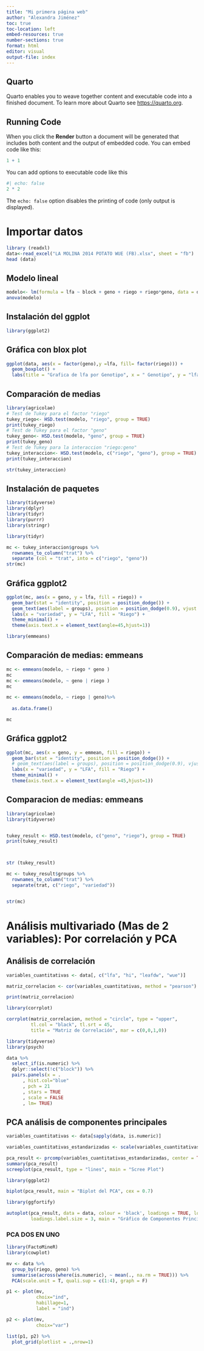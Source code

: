 ```yaml
---
title: "Mi primera página web"
author: "Alexandra Jiménez"
toc: true
toc-location: left
embed-resources: true
number-sections: true
format: html
editor: visual
output-file: index
---
```


## Quarto

Quarto enables you to weave together content and executable code into a finished document. To learn more about Quarto see <https://quarto.org>.

## Running Code

When you click the **Render** button a document will be generated that includes both content and the output of embedded code. You can embed code like this:

```r
1 + 1
```

You can add options to executable code like this

```r
#| echo: false
2 * 2
```

The `echo: false` option disables the printing of code (only output is displayed).

# Importar datos

```r
library (readxl)
data<-read_excel("LA MOLINA 2014 POTATO WUE (FB).xlsx", sheet = "fb")
head (data)
```

## Modelo lineal

```r
modelo<- lm(formula = lfa ~ block + geno + riego + riego*geno, data = data)
anova(modelo)
```
## Instalación del ggplot

```r
library(ggplot2)
```

## Gráfica con blox plot

```r
ggplot(data, aes(x = factor(geno),y =lfa, fill= factor(riego))) + 
  geom_boxplot() +
  labs(title = "Grafica de lfa por Genotipo", x = " Genotipo", y = "lfa") + theme_minimal()
```

## Comparación de medias 

```r
library(agricolae)
# Test de Tukey para el factor "riego"
tukey_riego<- HSD.test(modelo, "riego", group = TRUE) 
print(tukey_riego)
# Test de Tukey para el factor "geno"
tukey_geno<- HSD.test(modelo, "geno", group = TRUE) 
print(tukey_geno)
# Test de Tukey para la interaccion "riego:geno"
tukey_interaccion<- HSD.test(modelo, c("riego", "geno"), group = TRUE)
print(tukey_interaccion)

str(tukey_interaccion)
```

## Instalación de paquetes

```r
library(tidyverse)
library(dplyr)
library(tidyr)
library(purrr)
library(stringr)
```
```r
library(tidyr)
```

```r
mc <- tukey_interaccion$groups %>% 
  rownames_to_column("trat") %>% 
  separate (col = "trat", into = c("riego", "geno"))
str(mc)
```

## Gráfica ggplot2

```r
ggplot(mc, aes(x = geno, y = lfa, fill = riego)) + 
  geom_bar(stat = "identity", position = position_dodge()) + 
  geom_text(aes(label = groups), position = position_dodge(0.9), vjust = -0.5) + 
  labs(x = "variedad", y = "LFA", fill = "Riego") + 
  theme_minimal() + 
  theme(axis.text.x = element_text(angle=45,hjust=1))
```


```r
library(emmeans)
```

## Comparación de medias: emmeans

```r
mc <- emmeans(modelo, ~ riego * geno )
mc
mc <- emmeans(modelo, ~ geno | riego )
mc

mc <- emmeans(modelo, ~ riego | geno)%>%
  
  as.data.frame()

mc
```

## Gráfica ggplot2

```r
ggplot(mc, aes(x = geno, y = emmean, fill = riego)) + 
  geom_bar(stat = "identity", position = position_dodge()) + 
  # geom_text(aes(label = groups), position = position_dodge(0.9), vjust = -0.5) + 
  labs(x = "variedad", y = "LFA", fill = "Riego") + 
  theme_minimal() + 
  theme(axis.text.x = element_text(angle =45,hjust=1))
```
## Comparacion de medias: emmeans

```r
library(agricolae)  
library(tidyverse)


tukey_result <- HSD.test(modelo, c("geno", "riego"), group = TRUE)
print(tukey_result)



str (tukey_result) 

mc <- tukey_result$groups %>% 
  rownames_to_column("trat") %>% 
  separate(trat, c("riego", "variedad"))


str(mc)
```


# Análisis multivariado (Mas de 2 variables): Por correlación y PCA
## Análisis de correlación
```r
variables_cuantitativas <- data[, c("lfa", "hi", "leafdw", "wue")]

matriz_correlacion <- cor(variables_cuantitativas, method = "pearson")

print(matriz_correlacion)

library(corrplot)

corrplot(matriz_correlacion, method = "circle", type = "upper", 
         tl.col = "black", tl.srt = 45, 
         title = "Matriz de Correlación", mar = c(0,0,1,0))

```

```r
library(tidyverse)
library(psych)

data %>%
  select_if(is.numeric) %>%
  dplyr::select(!c("block")) %>%
  pairs.panels(x = .
      , hist.col="blue"
      , pch = 21
      , stars = TRUE 
      , scale = FALSE 
      , lm= TRUE)

```

## PCA análisis de componentes principales

```r
variables_cuantitativas <- data[sapply(data, is.numeric)]

variables_cuantitativas_estandarizadas <- scale(variables_cuantitativas)

pca_result <- prcomp(variables_cuantitativas_estandarizadas, center = TRUE, scale. = TRUE)
summary(pca_result)
screeplot(pca_result, type = "lines", main = "Scree Plot")

library(ggplot2)

biplot(pca_result, main = "Biplot del PCA", cex = 0.7)

library(ggfortify)

autoplot(pca_result, data = data, colour = 'black', loadings = TRUE, loadings.label = TRUE, 
         loadings.label.size = 3, main = "Gráfico de Componentes Principales")

```
### PCA DOS EN UNO

```r
library(FactoMineR)
library(cowplot)

mv <- data %>%
  group_by(riego, geno) %>%
  summarise(across(where(is.numeric), ~ mean(., na.rm = TRUE))) %>%
  PCA(scale.unit = T, quali.sup = c(1:4), graph = F)

p1 <- plot(mv,
           choix="ind",
           habillage=1,
           label = "ind")

p2 <- plot(mv,
           choix="var")

list(p1, p2) %>%
  plot_grid(plotlist = .,nrow=1)


```

